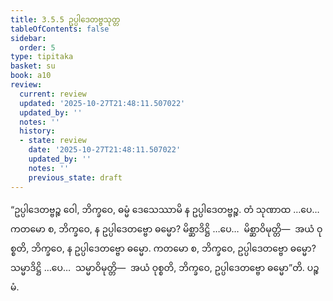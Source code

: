 ```yaml
---
title: 3.5.5 ဥပ္ပါဒေတဗ္ဗသုတ္တ
tableOfContents: false
sidebar:
  order: 5
type: tipitaka
basket: su
book: a10
review:
  current: review
  updated: '2025-10-27T21:48:11.507022'
  updated_by: ''
  notes: ''
  history:
  - state: review
    date: '2025-10-27T21:48:11.507022'
    updated_by: ''
    notes: ''
    previous_state: draft
---
```



<ReviewStatus review={frontmatter.review} showDetails={true} />

<HypothesisAnnotation frontmatter={frontmatter} />

<DynamicBreadcrumb />

<Division number="149" book="a10" e="ch" v="17" p="456">

<Paragraph number="1137" book="a10">
“ဥပ္ပါဒေတဗ္ဗဉ္စ ဝေါ, ဘိက္ခဝေ, ဓမ္မံ ဒေသေဿာမိ န ဥပ္ပါဒေတဗ္ဗဉ္စ. တံ သုဏာထ …ပေ…  ကတမော စ, ဘိက္ခဝေ, န ဥပ္ပါဒေတဗ္ဗော ဓမ္မော? မိစ္ဆာဒိဋ္ဌိ …ပေ…  မိစ္ဆာဝိမုတ္တိ—  အယံ ဝုစ္စတိ, ဘိက္ခဝေ, န ဥပ္ပါဒေတဗ္ဗော ဓမ္မော. ကတမော စ, ဘိက္ခဝေ, ဥပ္ပါဒေတဗ္ဗော ဓမ္မော? သမ္မာဒိဋ္ဌိ …ပေ…  သမ္မာဝိမုတ္တိ—  အယံ ဝုစ္စတိ, ဘိက္ခဝေ, ဥပ္ပါဒေတဗ္ဗော ဓမ္မော”တိ.

</Paragraph>
</Division>

<Paragraph number="1138" type="center" book="a10">
ပဉ္စမံ.
</Paragraph>